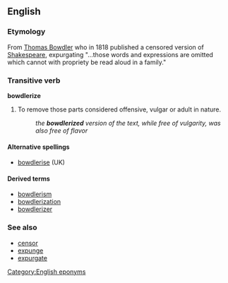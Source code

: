 ==English==
===Etymology===
From [[w:Thomas Bowdler|Thomas Bowdler]] who in 1818 published a censored version of [[Shakespeare]], expurgating "...those words and expressions are omitted which cannot with propriety be read aloud in a family."

===Transitive verb===
'''bowdlerize'''

# To remove those parts considered offensive, vulgar or adult in nature.
#: ''the '''bowdlerized''' version of the text, while free of vulgarity, was also free of flavor''

====Alternative spellings====
*[[bowdlerise]] (UK)

====Derived terms====
*[[bowdlerism]]
*[[bowdlerization]]
*[[bowdlerizer]]

===See also===
*[[censor]]
*[[expunge]]
*[[expurgate]]

[[Category:English eponyms]]